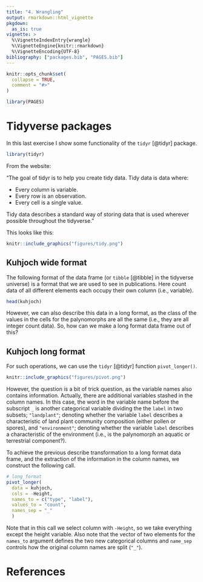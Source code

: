 ```yaml
---
title: "4. Wrangling"
output: rmarkdown::html_vignette
pkgdown:
  as_is: true
vignette: >
  %\VignetteIndexEntry{wrangle}
  %\VignetteEngine{knitr::rmarkdown}
  %\VignetteEncoding{UTF-8}
bibliography: ["packages.bib", "PAGES.bib"]    
---
```


```r
knitr::opts_chunk$set(
  collapse = TRUE,
  comment = "#>"
)
```

```r
library(PAGES)
```


# Tidyverse packages

In this last exercise I show some functionality of the `tidyr` [@tidyr] package. 


```r
library(tidyr)
```


From the website:

"The goal of tidyr is to help you create tidy data. Tidy data is data where:

- Every column is variable.
- Every row is an observation.
- Every cell is a single value.

Tidy data describes a standard way of storing data that is used wherever possible throughout the tidyverse."

This looks like this:

```r
knitr::include_graphics("figures/tidy.png")
```
 
 
## Kuhjoch wide format

The following format of the data frame (or `tibble` [@tibble] in the tidyverse universe) is a format that we are used to see in publications. Here count data of all different elements each occupy their own column (i.e., variable).


```r
head(kuhjoch)
```


However, we can also describe this data in a long format, as the class of the values in the cells for the palynomorphs are all the same (i.e., they are all integer count data). So, how can we make a long format data frame out of this?


## Kuhjoch long format


For such operations, we can use the `tidyr` [@tidyr] function `pivot_longer()`.


```r
knitr::include_graphics("figures/pivot.png")
```


However, the question is a bit of trick question, as the variable names also contains information. Actually, there are additional variables stashed in the column names. In this case, the word in the variable name before the subscript `_` is another categorical variable dividing the the `label` in two subsets; `"landplant"`; denoting whether the variable `label` describes a characteristic of land plant community composition (either pollen or spores), and `"environment"`; denoting whether the variable `label` describes a characteristic of the environment (i.e., is the palynomorph an aquatic or terrestrial component?).

To achieve the previous describe transformation to a long format data frame, and the extraction of the information in the column names, we construct the following call.


```r
# long format
pivot_longer(
  data = kuhjoch, 
  cols = -Height,  
  names_to = c("type", "label"),
  values_to = "count",
  names_sep = "_"
  )
```


Note that in this call we select column with `-Height`, so we take everything except the height variable. Also note that the vector of two elements for the `names_to` argument defines the two new categorical columns and `name_sep` controls how the original column names are split (`"_"`).

# References
